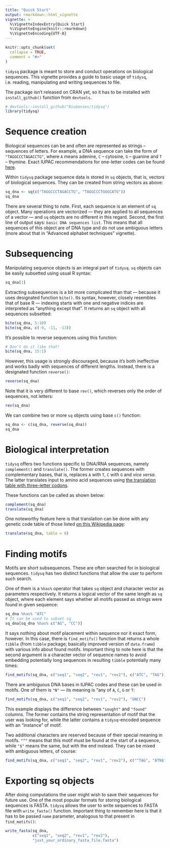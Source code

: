 ```yaml
---
title: "Quick Start"
output: rmarkdown::html_vignette
vignette: >
  %\VignetteIndexEntry{Quick Start}
  %\VignetteEngine{knitr::rmarkdown}
  %\VignetteEncoding{UTF-8}
---
```


```r
knitr::opts_chunk$set(
  collapse = TRUE,
  comment = "#>"
)
```

`tidysq` package is meant to store and conduct operations on biological sequences. This vignette provides a guide to basic usage of `tidysq`, i.e. reading, manipulating and writing sequences to file.

The package isn't released on CRAN yet, so it has to be installed with `install_github()` function from `devtools`.

```r
# devtools::install_github("BioGenies/tidysq")
library(tidysq)
```

# Sequence creation

Biological sequences can be and often are represented as strings -- sequences of letters. For example, a DNA sequence can take the form of `"TAGGCCCTAGACCTG"`, where `A` means adenine, `C` -- cytosine, `G` -- guanine and `T` -- thymine. Exact IUPAC recommendations for one-letter codes can be found [here](https://www.ncbi.nlm.nih.gov/pmc/articles/PMC341218/).

Within `tidysq` package sequence data is stored in `sq` objects, that is, vectors of biological sequences. They can be created from string vectors as above:

```r
sq_dna <- sq(c("TAGGCCCTAGACCTG", "TAGGCCCTGGGCATG"))
sq_dna
```

There are several thing to note. First, each sequence is an element of `sq` object. Many operations are vectorized --- they are applied to all sequences of a vector --- and `sq` objects are no different in this regard. Second, the first line of output says: `basic DNA sequences list`. This means that all sequences of this object are of DNA type and do not use ambiguous letters (more about that in "Advanced alphabet techniques" vignette).

# Subsequencing

Manipulating sequence objects is an integral part of `tidysq`. `sq` objects can be easily subsetted using usual R syntax:

```r
sq_dna[1]
```

Extracting subsequences is a bit more complicated than that --- because it uses designated function `bite()`. Its syntax, however, closely resembles that of base R --- indexing starts with one and negative indices are interpreted as "anything except that". It returns an `sq` object with all sequences subsetted:

```r
bite(sq_dna, 5:10)
bite(sq_dna, c(-9, -11, -13))
```

It's possible to reverse sequences using this function:

```r
# Don't do it like that!
bite(sq_dna, 15:1)
```

However, this usage is strongly discouraged, because it's both ineffective and works badly with sequences of different lengths. Instead, there is a designated function `reverse()`:

```r
reverse(sq_dna)
```

Note that it is very different to base `rev()`, which reverses only the order of sequences, not letters:

```r
rev(sq_dna)
```

We can combine two or more `sq` objects using base `c()` function:

```r
sq_dna <- c(sq_dna, reverse(sq_dna))
sq_dna
```

# Biological interpretation

`tidysq` offers two functions specific to DNA/RNA sequences, namely `complement()` and `translate()`. The former creates sequences with complementary bases, that is, replaces `A` with `T`, `C` with `G` and *vice versa*. The latter translates input to amino acid sequences using [the translation table with three-letter codons](https://en.wikipedia.org/wiki/DNA_and_RNA_codon_tables).

These functions can be called as shown below:

```r
complement(sq_dna)
translate(sq_dna)
```

One noteworthy feature here is that translation can be done with any genetic code table of those listed [on this Wikipedia page](https://en.wikipedia.org/wiki/List_of_genetic_codes):

```r
translate(sq_dna, table = 6)
```

# Finding motifs

Motifs are short subsequences. These are often searched for in biological sequences. `tidysq` has two distinct functions that allow the user to perform such search.

One of them is a `%has%` operator that takes `sq` object and character vector as parameters respectively. It returns a logical vector of the same length as `sq` object, where each element says whether all motifs passed as strings were found in given sequence:

```r
sq_dna %has% "ATC"
# It can be used to subset sq
sq_dna[sq_dna %has% c("AG", "CC")]
```

It says nothing about motif placement within sequence nor it exact form, however. In this case, there is `find_motifs()` function that returns a whole `tibble` (from `tibble` package; basically improved version of `data.frame`) with various info about found motifs. Important thing to note here is that the second argument is a character vector of sequence names to avoid embedding potentially long sequences in resulting `tibble` potentially many times:

```r
find_motifs(sq_dna, c("seq1", "seq2", "rev1", "rev2"), c("ATC", "TAG"))
```

There are ambiguous DNA bases in IUPAC codes and these can be used in motifs. One of them is `"N"` --- its meaning is "any of `A`, `C`, `G` or `T`:

```r
find_motifs(sq_dna, c("seq1", "seq2", "rev1", "rev2"), "GNCC")
```

This example displays the difference between `"sought"` and `"found"` columns. The former contains the string representation of motif that the user was looking for, while the latter contains a `tidysq`-encoded sequence with an "instance" of motif.

Two additional characters are reserved because of their special meaning in motifs. `"^"` means that this motif must be found at the start of a sequence, while `"$"` means the same, but with the end instead. They can be mixed with ambiguous letters, of course:

```r
find_motifs(sq_dna, c("seq1", "seq2", "rev1", "rev2"), c("^TAG", "ATN$"))
```

# Exporting sq objects

After doing computations the user might wish to save their sequences for future use. One of the most popular formats for storing biological sequences is FASTA. `tidysq` allows the user to write sequences to FASTA file with `write_fasta()` function. Important thing to remember here is that it has to be passed `name` parameter, analogous to that present in `find_motifs()`:

```r
write_fasta(sq_dna,
            c("seq1", "seq2", "rev1", "rev2"),
            "just_your_ordinary_fasta_file.fasta")
```

